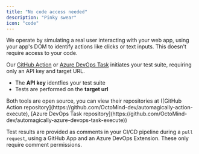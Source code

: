 ```yaml
---
title: "No code access needed"
description: "Pinky swear"
icon: "code"
---
```


We operate by simulating a real user interacting with your web app, using your app's DOM to identify actions like clicks or text inputs. This doesn't require access to your code.

Our [GitHub Action](/quickstart-GitHub) or [Azure DevOps Task](/quickstart-Azure) initiates your test suite, requiring only an API key and target URL.

- The **API key** identfies your test suite
- Tests are performed on the **target url**

<Tip>
  Both tools are open source, you can view their repositories at ([GitHub Action
  repository](https://github.com/OctoMind-dev/automagically-action-execute),
  [Azure DevOps Task
  repository](https://github.com/OctoMind-dev/automagically-azure-devops-task-execute))
</Tip>

Test results are provided as comments in your CI/CD pipeline during a `pull request`, using a GitHub App and an Azure DevOps Extension. These only require comment permissions.
